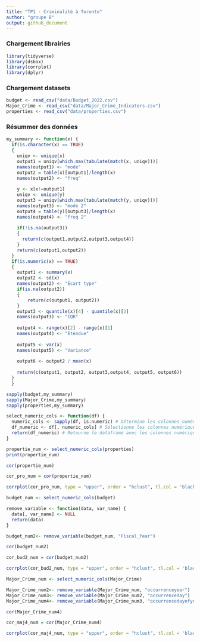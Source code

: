 ```yaml
---
title: "TP1 - Criminalité à Toronto"
author: "groupe B"
output: github_document
---
```


### Chargement librairies
```r
library(tidyverse) 
library(dsbox) 
library(corrplot)
library(dplyr)
```

### Chargement datasets

```r
budget <- read_csv("data/Budget_2022.csv")
Major_Crime <- read_csv("data/Major_Crime_Indicators.csv")
properties <- read_csv("data/properties.csv")
```
### Résummer des données

```r

my_summary <- function(x) {
  if(is.character(x) == TRUE)
  {
    uniqv <- unique(x)
    output1 = uniqv[which.max(tabulate(match(x, uniqv)))]
    names(output1) <- "mode"
    output2 = table(x)[output1]/length(x)
    names(output2) <- "freq"
    
    y <- x[x!=output1]
    uniqv <- unique(y)
    output3 = uniqv[which.max(tabulate(match(y, uniqv)))]
    names(output3) <- "mode 2"
    output4 = table(y)[output3]/length(x)
    names(output4) <- "freq 2"
    
    if(!is.na(output3))
    {
      return(c(output1,output2,output3,output4))
    }
    return(c(output1,output2))
  }
  if(is.numeric(x) == TRUE)
  {
    output1 <- summary(x)
    output2 <- sd(x)
    names(output2) <- "Ecart type"
    if(is.na(output2))
    {
        return(c(output1, output2))
    }
    output3 <- quantile(x)[4] - quantile(x)[2]
    names(output3) <- "IQR"
    
    output4 <- range(x)[2] - range(x)[1]
    names(output4) <- "Etendue"
    
    output5 <- var(x)
    names(output5) <- "Variance"
    
    output6 <- output2 / mean(x)
    
    return(c(output1, output2, output3,output4, output5, output6))
  }
  }

```

```r
sapply(budget,my_summary)
sapply(Major_Crime,my_summary)
sapply(properties,my_summary)
```





```r
select_numeric_cols <- function(df) {
  numeric_cols <- sapply(df, is.numeric) # Détermine les colonnes numériques
  df_numeric <- df[, numeric_cols] # Sélectionne les colonnes numériques
  return(df_numeric) # Retourne le dataframe avec les colonnes numériques uniquement
}
```


```r
propertie_num <- select_numeric_cols(properties)
print(propertie_num)
```

```r
cor(propertie_num)
```
```r
cor_pro_num = cor(propertie_num)
```

```r
corrplot(cor_pro_num, type = "upper", order = "hclust", tl.col = 'black', tl.srt = 45)
```

```r
budget_num <- select_numeric_cols(budget)

```

```r
remove_variable <- function(data, var_name) {
  data[, var_name] <- NULL
  return(data)
}

budget_num2<- remove_variable(budget_num, "Fiscal_Year")
```


```r
cor(budget_num2)
```
```r
cor_bud2_num = cor(budget_num2)
```

```r
corrplot(cor_bud2_num, type = "upper", order = "hclust", tl.col = 'black', tl.srt = 45)
```


```r
Major_Crime_num <- select_numeric_cols(Major_Crime)
```

```r
Major_Crime_num2<- remove_variable(Major_Crime_num, "occurrenceyear")
Major_Crime_num3<- remove_variable(Major_Crime_num2, "occurrenceday")
Major_Crime_num4<- remove_variable(Major_Crime_num3, "occurrencedayofyear")


```


```r
cor(Major_Crime_num4)
```

```r
cor_maj4_num = cor(Major_Crime_num4)
```

```r
corrplot(cor_maj4_num, type = "upper", order = "hclust", tl.col = 'black', tl.srt = 45)
```
